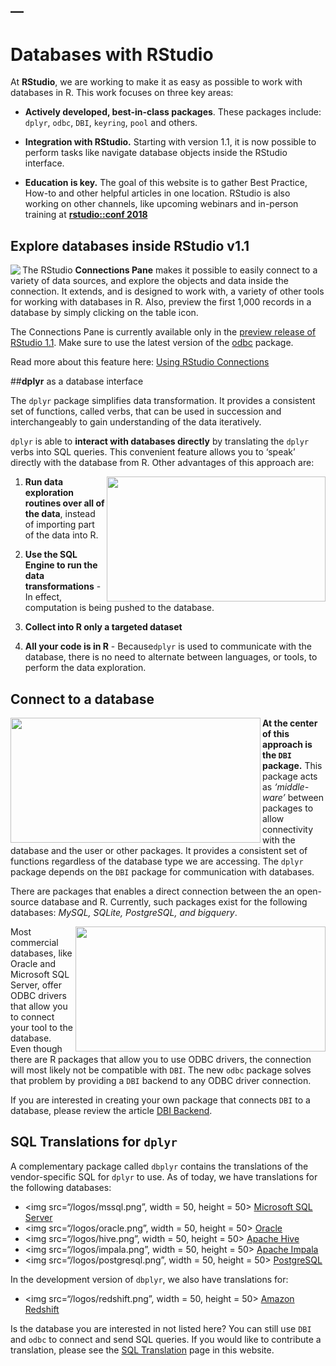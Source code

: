 ---
---
# Databases with **RStudio**

At **RStudio**, we are working to make it as easy as possible to work with databases in R. This work focuses on three key areas:

- **Actively developed, best-in-class packages**. These packages include: `dplyr`, `odbc`, `DBI`, `keyring`, `pool` and others.

- **Integration with RStudio.**  Starting with version 1.1, it is now possible to perform tasks like navigate database objects inside the RStudio interface.

- **Education is key.**  The goal of this website is to gather Best Practice, How-to and other helpful articles in one location.  RStudio is also working on other channels, like upcoming webinars and in-person training at **[rstudio::conf 2018](https://www.rstudio.com/conference/)** 

## **Explore databases inside RStudio v1.1**

<div>
  <img src="/ide/tags.png"   align="left">
</div>

The RStudio **Connections Pane** makes it possible to easily connect to a variety of data sources, and explore the objects and data inside the connection. It extends, and is designed to work with, a variety of other tools for working with databases in R. Also, preview the first 1,000 records in a database by simply clicking on the table icon.

The Connections Pane is currently available only in the [preview release of RStudio 1.1](https://www.rstudio.com/products/rstudio/download/preview/). Make sure to use the latest version of the [odbc](/odbc) package.

Read more about this feature here: [Using RStudio Connections](https://support.rstudio.com/hc/en-us/articles/115010915687)

##**dplyr** as a database interface

The `dplyr` package simplifies data transformation. It provides a consistent set of functions, called verbs, that can be used in succession and interchangeably to gain understanding of the data iteratively.

`dplyr` is able to **interact with databases directly** by translating the `dplyr` verbs into SQL queries. This  convenient feature allows you to ‘speak’ directly with the database from R. Other advantages of this approach are:


<div>
  <img src="/homepage/interact.png"   align="right" height="200" width="350">
</div>

 1. **Run data exploration routines over all of the data**, instead of importing part of the data into R.
 

 2. **Use the SQL Engine to run the data transformations** - In effect, computation is being pushed to the database.

 3. **Collect into R only a targeted dataset** 

 4. **All your code is in R** - Because`dplyr` is used to communicate with the database, there is no need to alternate between languages, or tools, to perform the data exploration.

## **Connect to a database**

<div>
  <img src="/homepage/open-source.png" height="200" width="400" align="left">
</div>

**At the center of this approach is the `DBI` package.** This package acts as *‘middle-ware’* between packages to allow connectivity with the database and the user or other packages. It provides a consistent set of functions regardless of the database type we are accessing. The `dplyr` package depends on the `DBI` package for communication with databases.

There are packages that enables a direct connection between the an open-source database and R. Currently, such packages exist for the following databases: *MySQL, SQLite, PostgreSQL, and bigquery*. 


<div>
  <img src="/homepage/commercial.png" height="200" width="400" align="right">
</div>

Most commercial databases, like Oracle and Microsoft SQL Server, offer ODBC drivers that allow you to connect your tool to the database. Even though there are R packages that allow you to use ODBC drivers, the connection will most likely not be compatible with `DBI`. The new `odbc` package solves that problem by providing a `DBI` backend to any ODBC driver connection. 

If you are interested in creating your own package that connects `DBI` to a database, please review the article [DBI Backend](backend).

## SQL Translations for `dplyr`

A complementary package called `dbplyr` contains the translations of the vendor-specific SQL for `dplyr` to use. As of today, we have translations for the following databases:

  - <img src="/logos/mssql.png", width = 50, height = 50> [Microsoft SQL Server](microsoft-sql-server)
  - <img src="/logos/oracle.png", width = 50, height = 50>  [Oracle](oracle)
  - <img src="/logos/hive.png", width = 50, height = 50> [Apache Hive](hive)
  - <img src="/logos/impala.png", width = 50, height = 50> [Apache Impala](impala)
  - <img src="/logos/postgresql.png", width = 50, height = 50> [PostgreSQL](postgresql)

In the development version of `dbplyr`, we also have translations for:

  - <img src="/logos/redshift.png", width = 50, height = 50> [Amazon Redshift](redshift)


Is the database you are interested in not listed here? You can still use `DBI` and `odbc` to connect and send SQL queries.  If you would like to contribute a translation, please see the [SQL Translation](translation) page in this website.


